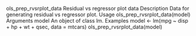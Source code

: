 
ols_prep_rvsrplot_data
Residual vs regressor plot data
Description
Data for generating residual vs regressor plot.
Usage
ols_prep_rvsrplot_data(model)
Arguments
model An object of class lm.
Examples
model <- lm(mpg ~ disp + hp + wt + qsec, data = mtcars)
ols_prep_rvsrplot_data(model)
